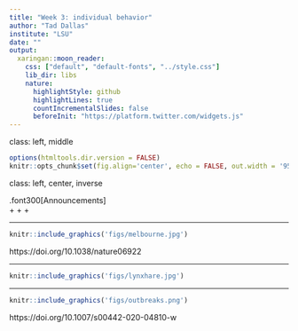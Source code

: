 ```yaml
---
title: "Week 3: individual behavior"
author: "Tad Dallas"
institute: "LSU"
date: ""
output:
  xaringan::moon_reader:
    css: ["default", "default-fonts", "../style.css"]
    lib_dir: libs
    nature:
      highlightStyle: github
      highlightLines: true
      countIncrementalSlides: false
      beforeInit: "https://platform.twitter.com/widgets.js"
---
```

class: left, middle


```r

options(htmltools.dir.version = FALSE)
knitr::opts_chunk$set(fig.align='center', echo = FALSE, out.width = '95%')

```



class: left, center, inverse

.font300[Announcements]  
+ 
+ 
+ 




---

```r
knitr::include_graphics('figs/melbourne.jpg')
```
https://doi.org/10.1038/nature06922




---

```r
knitr::include_graphics('figs/lynxhare.jpg')
```




---

```r
knitr::include_graphics('figs/outbreaks.png')
```
https://doi.org/10.1007/s00442-020-04810-w







